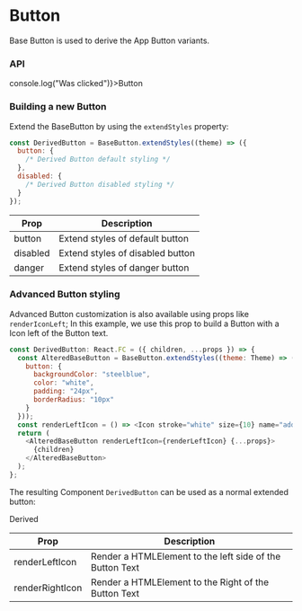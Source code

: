 
<Meta title="Components/Button" />

# Button

Base Button is used to derive the App Button variants.

### API

<Preview>
  <Story name="BaseButton">
    <BaseButton onClick={() => console.log("Was clicked")}>Button</BaseButton>
  </Story>
</Preview>

### Building a new Button

Extend the BaseButton by using the `extendStyles` property:

```javascript
const DerivedButton = BaseButton.extendStyles((theme) => ({
  button: {
    /* Derived Button default styling */
  },
  disabled: {
    /* Derived Button disabled styling */
  }
});
```

<table width="100%">
  <thead>
    <tr>
      <th>Prop</th>
      <th>Description</th>
    </tr>
  </thead>
  <tbody>
    <tr>
      <td>button</td>
      <td>Extend styles of default button</td>
    </tr>
    <tr>
      <td>disabled</td>
      <td>Extend styles of disabled button</td>
    </tr>
    <tr>
      <td>danger</td>
      <td>Extend styles of danger button</td>
    </tr>
  </tbody>
</table>

### Advanced Button styling

Advanced Button customization is also available using props like `renderIconLeft`; In this example, we use this prop to build a Button with a Icon left of the Button text.

```javascript
const DerivedButton: React.FC = ({ children, ...props }) => {
  const AlteredBaseButton = BaseButton.extendStyles((theme: Theme) => ({
    button: {
      backgroundColor: "steelblue",
      color: "white",
      padding: "24px",
      borderRadius: "10px"
    }
  }));
  const renderLeftIcon = () => <Icon stroke="white" size={10} name="add" />;
  return (
    <AlteredBaseButton renderLeftIcon={renderLeftIcon} {...props}>
      {children}
    </AlteredBaseButton>
  );
};
```

The resulting Component `DerivedButton` can be used as a normal extended button:

<Preview>
  <Story name="DerivedButton">
    <DerivedButton>Derived</DerivedButton>
  </Story>
</Preview>

<table width="100%">
  <thead>
    <tr>
      <th>Prop</th>
      <th>Description</th>
    </tr>
  </thead>
  <tbody>
    <tr>
      <td>renderLeftIcon</td>
      <td>Render a HTMLElement to the left side of the Button Text</td>
    </tr>
    <tr>
      <td>renderRightIcon</td>
      <td>Render a HTMLElement to the Right of the Button Text</td>
    </tr>
  </tbody>
</table>
